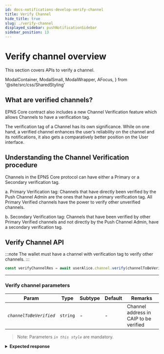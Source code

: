 ```yaml
---
id: docs-notifications-develop-verify-channel
title: Verify Channel
hide_title: true
slug: ./verify-channel
displayed_sidebar: pushNotificationSidebar
sidebar_position: 13
---
```


# Verify channel overview

This section covers APIs to verify a channel.

<head>
  <title>Verify Channel | Push Notifications | Push Documentation</title>
</head>

  ModalContainer,
  ModalSmall,
  ModalWrapper,
  AFocus,
} from '@site/src/css/SharedStyling'

## What are verified channels?

EPNS Core contract also includes a new Channel Verification feature which allows Channels to have a verification tag.

The verification tag of a Channel has its own significance. While on one hand, a verified channel enhances the user’s reliability on the channel and its notifications, it also gets a comparatively better position on the User interface.

## Understanding the Channel Verification procedure

Channels in the EPNS Core protocol can have either a Primary or a Secondary verification tag.

a. Primary Verification tag: Channels that have directly been verified by the Push Channel Admin are the ones that have a primary verification tag.
All Primary Verified channels have the power to verify other unverified channels.

b. Secondary Verification tag: Channels that have been verified by other Primary Verified channels and not directly by the Push Channel Admin, have a secondary verification tag.

## Verify Channel API

:::note
The wallet must have a channel with verification tag to verify other channels.
:::

<Tabs className="codetabs" groupId="code-examples">
  <TabItem value="js" attributes={{className: "codetab js"}} default>

```typescript
const verifyChannelRes = await userAlice.channel.verify(channelToBeVerified)
```

  </TabItem>
</Tabs>

---

### Verify channel parameters

| Param                   | Type     | Subtype | Default | Remarks                                |
| ----------------------- | -------- | ------- | ------- | -------------------------------------- |
| _`channelToBeVerified`_ | `string` | -       | -       | Channel address in CAIP to be verified |

> Note: Parameters _`in this style`_ are mandatory.

<details>
  <summary><b>Expected response</b></summary>

```typescript
{
  transactionHash: '0xf5056d382f209b5a7bcbf08d69c80dd13079467ba38413da8ca065a45f901a32'
}
```

</details>
